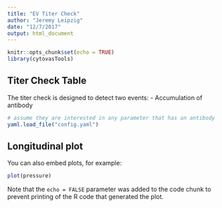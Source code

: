 ```yaml
---
title: "EV Titer Check"
author: "Jeremy Leipzig"
date: "12/7/2017"
output: html_document
---
```


```r
knitr::opts_chunk$set(echo = TRUE)
library(cytovasTools)
```

## Titer Check Table

The titer check is designed to detect two events:
- Accumulation of antibody 
```r
# assume they are interested in any parameter that has an antibody
yaml.load_file("config.yaml")

```

## Longitudinal plot

You can also embed plots, for example:

```r
plot(pressure)
```

Note that the `echo = FALSE` parameter was added to the code chunk to prevent printing of the R code that generated the plot.
